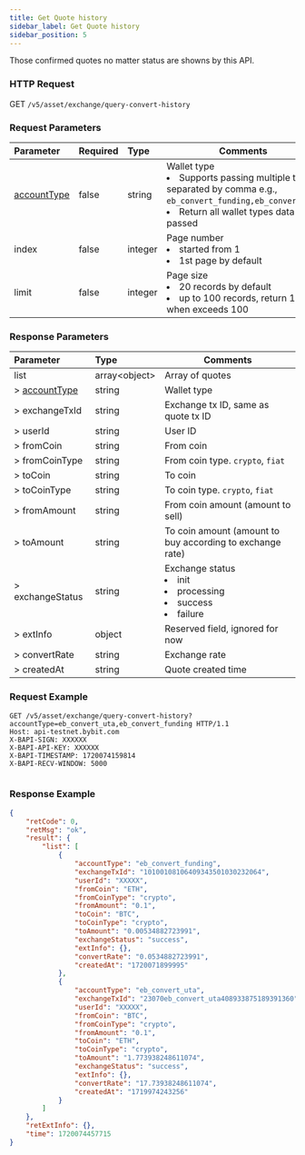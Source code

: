 ```yaml
---
title: Get Quote history 
sidebar_label: Get Quote history
sidebar_position: 5
---
```

Those confirmed quotes no matter status are showns by this API.

### HTTP Request
GET `/v5/asset/exchange/query-convert-history`

### Request Parameters
| Parameter | Required | Type | Comments|
|:----- |:-------|:-----|------ |
|[accountType](/v5/enum#convertaccounttype) |false |string |Wallet type <li>Supports passing multiple types, separated by comma e.g., <code>eb_convert_funding,eb_convert_uta</code></li><li>Return all wallet types data if not passed</li>|
|index |false |integer |Page number <li>started from 1</li><li>1st page by default</li>|
|limit |false |integer |Page size <li>20 records by default</li><li>up to 100 records, return 100 when exceeds 100</li>|

### Response Parameters
| Parameter | Type | Comments|
|:----- |:-----|----- |
|list |array&lt;object&gt;|Array of quotes|
|> [accountType](/v5/enum#convertaccounttype) |string|Wallet type |
|> exchangeTxId |string |Exchange tx ID, same as quote tx ID |
|> userId |string |User ID |
|> fromCoin |string|From coin|
|> fromCoinType |string|From coin type. `crypto`, `fiat`|
|> toCoin |string|To coin|
|> toCoinType |string|To coin type. `crypto`, `fiat`|
|> fromAmount |string|From coin amount (amount to sell)|
|> toAmount |string|To coin amount (amount to buy according to exchange rate)|
|> exchangeStatus |string|Exchange status <li>init</li><li>processing</li><li>success</li><li>failure</li>|
|> extInfo |object|Reserved field, ignored for now|
|> convertRate |string|Exchange rate|
|> createdAt |string|Quote created time|

### Request Example

<Tabs groupId="programming-languages">
<TabItem value="http" label="HTTP">

```http
GET /v5/asset/exchange/query-convert-history?accountType=eb_convert_uta,eb_convert_funding HTTP/1.1
Host: api-testnet.bybit.com
X-BAPI-SIGN: XXXXXX
X-BAPI-API-KEY: XXXXXX
X-BAPI-TIMESTAMP: 1720074159814
X-BAPI-RECV-WINDOW: 5000
```

</TabItem>
<TabItem value="python" label="Python">

```python

```

</TabItem>
</Tabs>

### Response Example

```json
{
    "retCode": 0,
    "retMsg": "ok",
    "result": {
        "list": [
            {
                "accountType": "eb_convert_funding",
                "exchangeTxId": "10100108106409343501030232064",
                "userId": "XXXXX",
                "fromCoin": "ETH",
                "fromCoinType": "crypto",
                "fromAmount": "0.1",
                "toCoin": "BTC",
                "toCoinType": "crypto",
                "toAmount": "0.00534882723991",
                "exchangeStatus": "success",
                "extInfo": {},
                "convertRate": "0.0534882723991",
                "createdAt": "1720071899995"
            },
            {
                "accountType": "eb_convert_uta",
                "exchangeTxId": "23070eb_convert_uta408933875189391360",
                "userId": "XXXXX",
                "fromCoin": "BTC",
                "fromCoinType": "crypto",
                "fromAmount": "0.1",
                "toCoin": "ETH",
                "toCoinType": "crypto",
                "toAmount": "1.773938248611074",
                "exchangeStatus": "success",
                "extInfo": {},
                "convertRate": "17.73938248611074",
                "createdAt": "1719974243256"
            }
        ]
    },
    "retExtInfo": {},
    "time": 1720074457715
}
```
